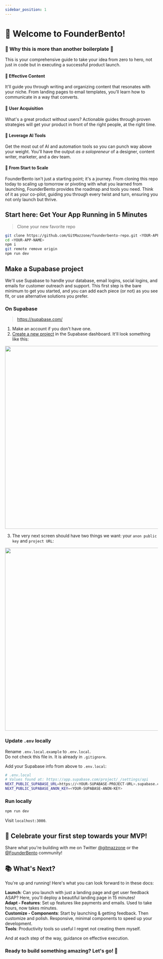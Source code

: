 ```yaml
---
sidebar_position: 1
---
```



# 🍱 Welcome to FounderBento!

### 🌟 Why this is more than another boilerplate 🌟

This is your comprehensive guide to take your idea from zero to hero, not just in code but in executing a successful product launch.

#### 📝 Effective Content

It'll guide you through writing and organizing content that resonates with your niche. From landing pages to email templates, you'll learn how to communicate in a way that converts.

#### 🎯 User Acquisition

What's a great product without users? Actionable guides through proven strategies will get your product in front of the right people, at the right time.

#### 🤖 Leverage AI Tools

Get the most out of AI and automation tools so you can punch way above your weight. You'll have the output _as a solopreneur_ of a designer, content writer, marketer, and a dev team.

#### 🚀 From Start to Scale

FounderBento isn't just a starting point; it's a journey. From cloning this repo today to scaling up tomorrow or pivoting with what you learned from launching, FounderBento provides the roadmap and tools you need. Think of it as your co-pilot, guiding you through every twist and turn, ensuring you not only launch but thrive.

## Start here: Get Your App Running in 5 Minutes

> Clone your new favorite repo

```bash
git clone https://github.com/GitMazzone/founderbento-repo.git <YOUR-APP-NAME>
cd <YOUR-APP-NAME>
npm i
git remote remove origin
npm run dev
```

## Make a Supabase project

We'll use Supabase to handle your database, email logins, social logins, and emails for customer outreach and support. This first step is the bare minimum to get you started, and you can add each piece (or not) as you see fit, or use alternative solutions you prefer.

### On Supabase

> https://supabase.com/

1. Make an account if you don't have one.
2. [Create a new project](https://supabase.com/dashboard) in the Supabase dashboard. It'll look something like this:

<img src={startSbNewProject} width='600' />

3. The very next screen should have two things we want: your `anon public key` and `project URL`:

<img src={startSbKeys} width='600' />

### Update `.env` locally

Rename `.env.local.example` to `.env.local`.  
Do not check this file in. It is already in `.gitignore`.

Add your Supabase info from above to `.env.local`:

```bash
# .env.local
# Values found at: https://app.supabase.com/project/_/settings/api
NEXT_PUBLIC_SUPABASE_URL=https://<YOUR-SUPABASE-PROJECT-URL>.supabase.co
NEXT_PUBLIC_SUPABASE_ANON_KEY=<YOUR-SUPABASE-ANON-KEY>
```

### Run locally

```bash
npm run dev
```

Visit `localhost:3000`.

## 🎉 Celebrate your first step towards your MVP!

Share what you're building with me on Twitter [@gitmazzone](https://twitter.com/gitmazzone) or the [@FounderBento](https://twitter.com/founderbento) community!

## 📚 What's Next?

You're up and running! Here's what you can look forward to in these docs:

**Launch**: Can you launch with just a landing page and get user feedback ASAP? Here, you'll deploy a beautiful landing page in 15 minutes!  
**Adapt - Features**: Set up features like payments and emails. Used to take hours, now takes minutes.  
**Customize - Components**: Start by launching & getting feedback. Then customize and polish. Responsive, minimal components to speed up your development.  
**Tools**: Productivity tools so useful I regret not creating them myself.

And at each step of the way, guidance on effective execution.

### Ready to build something amazing? Let's go! 🚀
